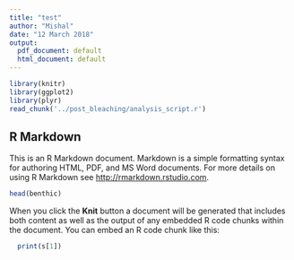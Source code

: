 ```yaml
---
title: "test"
author: "Mishal"
date: "12 March 2018"
output:
  pdf_document: default
  html_document: default
---
```


```r
library(knitr)
library(ggplot2)
library(plyr)
read_chunk('../post_bleaching/analysis_script.r')
```

## R Markdown

This is an R Markdown document. Markdown is a simple formatting syntax for authoring HTML, PDF, and MS Word documents. For more details on using R Markdown see <http://rmarkdown.rstudio.com>.
```r

head(benthic)

```

When you click the **Knit** button a document will be generated that includes both content as well as the output of any embedded R code chunks within the document. You can embed an R code chunk like this:

```r

  print(s[1])
```

